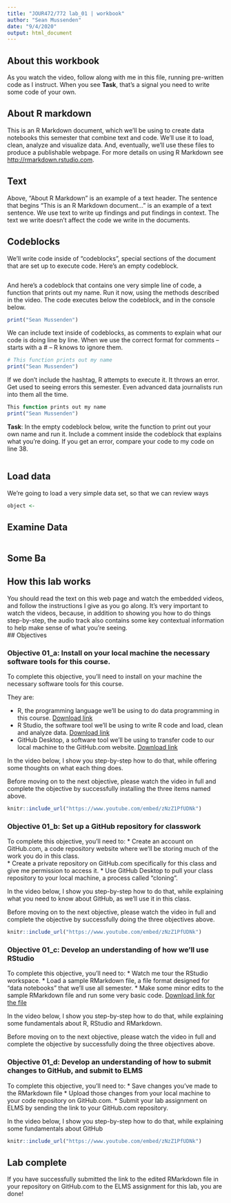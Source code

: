 ```yaml
---
title: "JOUR472/772 lab_01 | workbook"
author: "Sean Mussenden"
date: "9/4/2020"
output: html_document
---
```


## About this workbook

As you watch the video, follow along with me in this file, running pre-written code as I instruct. When you see **Task**, that's a signal you need to write some code of your own.

## About R markdown 

This is an R Markdown document, which we'll be using to create data notebooks this semester that combine text and code. We'll use it to load, clean, analyze and visualize data.  And, eventually, we'll use these files to produce a publishable webpage. For more details on using R Markdown see <http://rmarkdown.rstudio.com>.  

## Text 

Above, "About R Markdown" is an example of a text header.  The sentence that begins "This is an R Markdown document..." is an example of a text sentence.  We use text to write up findings and put findings in context.  The text we write doesn't affect the code we write in the documents. 

## Codeblocks

We'll write code inside of "codeblocks", special sections of the document that are set up to execute code. Here's an empty codeblock.

```r

```

And here's a codeblock that contains one very simple line of code, a function that prints out my name. Run it now, using the methods described in the video. The code executes below the codeblock, and in the console below.   

```r

print("Sean Mussenden")

```

We can include text inside of codeblocks, as comments to explain what our code is doing line by line.  When we use the correct format for comments -- starts with a # -- R knows to ignore them.

```r
# This function prints out my name
print("Sean Mussenden")

```

If we don't include the hashtag, R attempts to execute it. It throws an error. Get used to seeing errors this semester.  Even advanced data journalists run into them all the time.  

```r

This function prints out my name
print("Sean Mussenden")

```

**Task**: In the empty codeblock below, write the function to print out your own name and run it.  Include a comment inside the codeblock that explains what you're doing. If you get an error, compare your code to my code on line 38. 

```r

```

## Load data 

We're going to load a very simple data set, so that we can review ways

```r

object <- 


```




## Examine Data

```r

```

## Some Ba

## How this lab works

You should read the text on this web page and watch the embedded videos, and follow the instructions I give as you go along.  It's very important to watch the videos, because, in addition to showing you how to do things step-by-step, the audio track also contains some key contextual information to help make sense of what you're seeing.     
## Objectives 

### Objective 01_a: Install on your local machine the necessary software tools for this course.

To complete this objective, you'll need to install on your machine the necessary software tools for this course. 

They are:

  * R, the programming language we'll be using to do data programming in this course. [Download link](https://cloud.r-project.org/)
  * R Studio, the software tool we'll be using to write R code and load, clean and analyze data. [Download link](https://rstudio.com/products/rstudio/download/#download)
  * GitHub Desktop, a software tool we'll be using to transfer code to our local machine to the GitHub.com website. [Download link](https://desktop.github.com/)

In the video below, I show you step-by-step how to do that, while offering some thoughts on what each thing does.  

Before moving on to the next objective, please watch the video in full and complete the objective by successfully installing the three items named above.      

```r
knitr::include_url("https://www.youtube.com/embed/zNzZ1PfUDNk")

```

### Objective 01_b: Set up a GitHub repository for classwork 

To complete this objective, you'll need to: 
  * Create an account on GitHub.com, a code repository website where we'll be storing much of the work you do in this class.  
  * Create a private repository on GitHub.com specifically for this class and give me permission to access it. 
  * Use GitHub Desktop to pull your class repository to your local machine, a process called "cloning".  
  
In the video below, I show you step-by-step how to do that, while explaining what you need to know about GitHub, as we'll use it in this class. 

Before moving on to the next objective, please watch the video in full and complete the objective by successfully doing the three objectives above.      

```r
knitr::include_url("https://www.youtube.com/embed/zNzZ1PfUDNk")
```

### Objective 01_c: Develop an understanding of how we'll use RStudio

To complete this objective, you'll need to:
  * Watch me tour the RStudio workspace.
  * Load a sample RMarkdown file, a file format designed for "data notebooks" that we'll use all semester. 
  * Make some minor edits to the sample RMarkdown file and run some very basic code. [Download link for the file]("https://www.youtube.com/embed/zNzZ1PfUDNk")
  
In the video below, I show you step-by-step how to do that, while explaining some fundamentals about R, RStudio and RMarkdown. 

Before moving on to the next objective, please watch the video in full and complete the objective by successfully doing the three objectives above.      

### Objective 01_d: Develop an understanding of how to submit changes to GitHub, and submit to ELMS

To complete this objective, you'll need to:
  * Save changes you've made to the RMarkdown file
  * Upload those changes from your local machine to your code repository on GitHub.com.
  * Submit your lab assignment on ELMS by sending the link to your GitHub.com repository. 
  
In the video below, I show you step-by-step how to do that, while explaining some fundamentals about GitHub

```r
knitr::include_url("https://www.youtube.com/embed/zNzZ1PfUDNk")
```

## Lab complete

If you have successfully submitted the link to the edited RMarkdown file in your repository on GitHub.com to the ELMS assignment for this lab, you are done!  